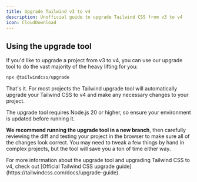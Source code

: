 ```yaml
---
title: Upgrade Tailwind v3 to v4
description: Unofficial guide to upgrade Tailwind CSS from v3 to v4
icon: CloudDownload
---
```



## Using the upgrade tool

If you'd like to upgrade a project from v3 to v4, you can use our upgrade tool to do the vast majority of the heavy lifting for you:

```bash title="Terminal"
npx @tailwindcss/upgrade
```

That's it. For most projects the Tailwind upgrade tool will automatically upgrade your Tailwind CSS to v4 and make any necessary changes to your project.

The upgrade tool requires Node.js 20 or higher, so ensure your environment is updated before running it.

**We recommend running the upgrade tool in a new branch**, then carefully reviewing the diff and testing your project in the browser to make sure all of the changes look correct. You may need to tweak a few things by hand in complex projects, but the tool will save you a ton of time either way.

<Callout>
  For more information about the upgrade tool and upgrading Tailwind CSS to v4,
  check out [Official Tailwind CSS upgrade
  guide](https://tailwindcss.com/docs/upgrade-guide).
</Callout>
